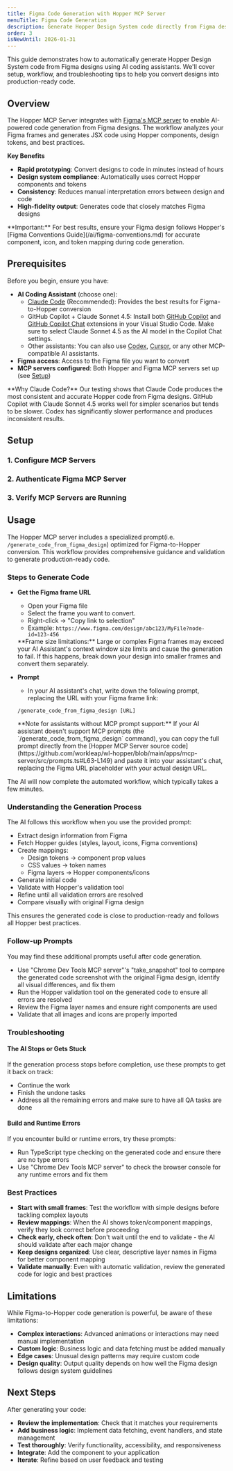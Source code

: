 ```yaml
---
title: Figma Code Generation with Hopper MCP Server
menuTitle: Figma Code Generation
description: Generate Hopper Design System code directly from Figma designs using the Hopper MCP Server
order: 3
isNewUntil: 2026-01-31
---
```



This guide demonstrates how to automatically generate Hopper Design System code from Figma designs using AI coding assistants. We'll cover setup, workflow, and troubleshooting tips to help you convert designs into production-ready code.

## Overview

The Hopper MCP Server integrates with [Figma's MCP server](https://developers.figma.com/docs/figma-mcp-server/) to enable AI-powered code generation from Figma designs. The workflow analyzes your Figma frames and generates JSX code using Hopper components, design tokens, and best practices.

**Key Benefits**
- **Rapid prototyping**: Convert designs to code in minutes instead of hours
- **Design system compliance**: Automatically uses correct Hopper components and tokens
- **Consistency**: Reduces manual interpretation errors between design and code
- **High-fidelity output**: Generates code that closely matches Figma designs

<Callout variant="information">
    **Important:** For best results, ensure your Figma design follows Hopper's [Figma Conventions Guide](/ai/figma-conventions.md) for accurate component, icon, and token mapping during code generation.
</Callout>

## Prerequisites

Before you begin, ensure you have:

- **AI Coding Assistant** (choose one):
   - [Claude Code](https://www.claude.com/product/claude-code) (Recommended): Provides the best results for Figma-to-Hopper conversion
   - GitHub Copilot + Claude Sonnet 4.5: Install both [GitHub Copilot](https://marketplace.visualstudio.com/items?itemName=GitHub.copilot) and [GitHub Copilot Chat](https://marketplace.visualstudio.com/items?itemName=GitHub.copilot-chat) extensions in your Visual Studio Code. Make sure to select Claude Sonnet 4.5 as the AI model in the Copilot Chat settings.
   - Other assistants: You can also use [Codex](https://openai.com/research/codex), [Cursor](https://cursor.so/), or any other MCP-compatible AI assistants.
- **Figma access**: Access to the Figma file you want to convert
- **MCP servers configured**: Both Hopper and Figma MCP servers set up (see [Setup](#setup))

<Callout variant="information">
    **Why Claude Code?** Our testing shows that Claude Code produces the most consistent and accurate Hopper code from Figma designs. GitHub Copilot with Claude Sonnet 4.5 works well for simpler scenarios but tends to be slower. Codex has significantly slower performance and produces inconsistent results.
</Callout>

## Setup

### 1. Configure MCP Servers

<McpConfiguration />

### 2. Authenticate Figma MCP Server

<FigmaAuthentication />

### 3. Verify MCP Servers are Running

<McpServersVerification />

## Usage

The Hopper MCP server includes a specialized prompt(i.e. `/generate_code_from_figma_design`) optimized for Figma-to-Hopper conversion. This workflow provides comprehensive guidance and validation to generate production-ready code.

### Steps to Generate Code

- **Get the Figma frame URL**
   - Open your Figma file
   - Select the frame you want to convert.
   - Right-click → "Copy link to selection"
   - Example: `https://www.figma.com/design/abc123/MyFile?node-id=123-456`

    <Callout variant="warning">
        **Frame size limitations:** Large or complex Figma frames may exceed your AI Assistant's context window size limits and cause the generation to fail. If this happens, break down your design into smaller frames and convert them separately.
    </Callout>


- **Prompt**
    - In your AI assistant's chat, write down the following prompt, replacing the URL with your Figma frame link:
    ```terminal
    /generate_code_from_figma_design [URL]
    ```
    <Callout variant="information">
        **Note for assistants without MCP prompt support:** If your AI assistant doesn't support MCP prompts (the `/generate_code_from_figma_design` command), you can copy the full prompt directly from the [Hopper MCP Server source code](https://github.com/workleap/wl-hopper/blob/main/apps/mcp-server/src/prompts.ts#L63-L149) and paste it into your assistant's chat, replacing the Figma URL placeholder with your actual design URL.
    </Callout>

The AI will now complete the automated workflow, which typically takes a few minutes.


### Understanding the Generation Process

The AI follows this workflow when you use the provided prompt:

- Extract design information from Figma
- Fetch Hopper guides (styles, layout, icons, Figma conventions)
- Create mappings:
   - Design tokens → component prop values
   - CSS values → token names
   - Figma layers → Hopper components/icons
- Generate initial code
- Validate with Hopper's validation tool
- Refine until all validation errors are resolved
- Compare visually with original Figma design

This ensures the generated code is close to production-ready and follows all Hopper best practices.


### Follow-up Prompts

You may find these additional prompts useful after code generation.

- <PromptSnippet>Use "Chrome Dev Tools MCP server"'s "take_snapshot" tool to compare the generated code screenshot with the original Figma design, identify all visual differences, and fix them</PromptSnippet>
- <PromptSnippet>Run the Hopper validation tool on the generated code to ensure all errors are resolved</PromptSnippet>
- <PromptSnippet>Review the Figma layer names and ensure right components are used</PromptSnippet>
- <PromptSnippet>Validate that all images and icons are properly imported</PromptSnippet>


### Troubleshooting

#### The AI Stops or Gets Stuck

If the generation process stops before completion, use these prompts to get it back on track:

- <PromptSnippet>Continue the work</PromptSnippet>
- <PromptSnippet>Finish the undone tasks</PromptSnippet>
- <PromptSnippet>Address all the remaining errors and make sure to have all QA tasks are done</PromptSnippet>

#### Build and Runtime Errors

If you encounter build or runtime errors, try these prompts:

- <PromptSnippet>Run TypeScript type checking on the generated code and ensure there are no type errors</PromptSnippet>
- <PromptSnippet>Use "Chrome Dev Tools MCP server" to check the browser console for any runtime errors and fix them</PromptSnippet>


### Best Practices

- **Start with small frames**: Test the workflow with simple designs before tackling complex layouts
- **Review mappings**: When the AI shows token/component mappings, verify they look correct before proceeding
- **Check early, check often**: Don't wait until the end to validate - the AI should validate after each major change
- **Keep designs organized**: Use clear, descriptive layer names in Figma for better component mapping
- **Validate manually**: Even with automatic validation, review the generated code for logic and best practices

## Limitations

While Figma-to-Hopper code generation is powerful, be aware of these limitations:

- **Complex interactions**: Advanced animations or interactions may need manual implementation
- **Custom logic**: Business logic and data fetching must be added manually
- **Edge cases**: Unusual design patterns may require custom code
- **Design quality**: Output quality depends on how well the Figma design follows design system guidelines

## Next Steps

After generating your code:

- **Review the implementation**: Check that it matches your requirements
- **Add business logic**: Implement data fetching, event handlers, and state management
- **Test thoroughly**: Verify functionality, accessibility, and responsiveness
- **Integrate**: Add the component to your application
- **Iterate**: Refine based on user feedback and testing

